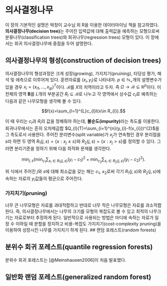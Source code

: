 # 의사결정나무 {#trees}

이 장의 기본적인 설명은 박창이 교수님 외 R을 이용한 데이터마이닝 책을 참고하였다. **의사결정나무(decision tree)**는 주어진 입력값에 대해 출력값을 예측하는 모형으로써 분류나무(classification trees)와 회귀나무(regression trees) 모형이 있다. 이 장에서는 회귀 의사결정나무에 중점을 두어 설명한다.

## 의사결정나무의 형성(construction of decision trees)

의사결정나무의 형성과정은 크게 성장(growing), 가지치기(pruining), 타당성 평가, 해석 및 에측으로 이루어져 있다. 훈련자료를 $(x_{i}, y_{i})$로 나타내자. $p \in \mathbb{N}_{+}$개의 설명변수가 있을 경우 $x_{i}=(x_{i1}, \ldots, x_{ip})^{T}$이다. $\mathcal{B}$를 $X$의 치역이라고 두자. 즉 $\Omega \rightarrow \mathcal{B} \subseteq \mathbb{R}^{p}$이다. 이 전체의 영역 $\mathbf{B}$를 $L$개의 부분공간 $R_{l}\subseteq \mathcal{B}$로 나누고 각 영역에서 상수값 $c_{l}$로 예측하는 다음과 같은 나무모형을 생각해 볼 수 있다.

$$f(x)=\sum_{l=1}^{L}c_{l}I(x\in R_{l}).$$

이 때 우리는 $c_{l}$과 $R_{l}$의 값을 정해줘야 하는데, **불순도(impurity)**라는 측도를 이용한다. 회귀나무에서는 흔히 오차제곱합 $Q_{l}(T)=\sum_{i=1}^{n}(y_{i}-f(x_{i}))^{2}$을 그 측도로서 사용한다. 주어진 분리변수(split variable)가 $x_{j}$가 연속형인 경우 분리점을 $s$라 하면 두 영역 $R_{1}(j,s)=\{ x: x_{j} \leq s\}$와 $R_{2}(j,s)=\{ x: x_{j} > s\}$를 정의할 수 있다. 그러면 분리기준을 정하기 위해 다음 최적화 문제를 생각한다.

$$\min_{j,s}(\min_{c_{1}}\sum_{x_{i}\in R_{1}(j,s)}(y_{i}-c_{1})^{2} + \min_{c_{2}}\sum_{x_{i}\in R_{2}(j,s)}(y_{i}-c_{2})^{2}).$$

위 식에서 주어진 $j$와 $s$에 대해 최소값을 갖는 해는 $c_{1}$, $x_{2}$로써 각기 $R_{1}(j,s)$와 $R_{2}(j,s)$에 속하는 자료의 $y_{i}$값들의 평균으로 주어진다.

### 가지치기(pruning)

너무 큰 나무모형은 자료를 과대적합하고 반대로 너무 작은 나무모형은 자료를 과소적합한다. 즉, 의사결정나무에서는 나무의 크기를 모형의 복잡도로 볼 수 있고 최적의 나무크기는 자료로부터 추정하게 된다. 일반적으로 사용되는 방법은 마디에 속하는 자료가 일정 수 이하일 때 분할을 정지하고 비용-복잡도 가지치기(cost-complexity pruning)을 이용하여 성장시킨 나무를 가지치기 하게 된다.
## 랜덤 포레스트(random forests)

## 분위수 회귀 포레스트(quantile regression forests)

분위수 회귀 포레스트는 [@Meinshausen2006]이 처음 발표했다.

## 일반화 랜덤 포레스트(generalized random forest)
